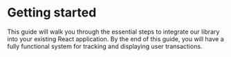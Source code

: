 
# Getting started

This guide will walk you through the essential steps to integrate our library into your existing React application. By the end of this guide, you will have a fully functional system for tracking and displaying user transactions.

<StartedWrapper />